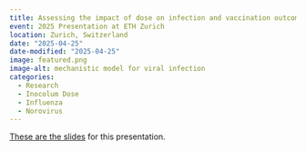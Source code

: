 ```yaml
---
title: Assessing the impact of dose on infection and vaccination outcomes
event: 2025 Presentation at ETH Zurich 
location: Zurich, Switzerland
date: "2025-04-25" 
date-modified: "2025-04-25"
image: featured.png
image-alt: mechanistic model for viral infection  
categories:
  - Research
  - Inocolum Dose
  - Influenza
  - Norovirus
---
```



<a href="2025-04-ETH-Zurich.html" target="_blank">These are the slides</a> for this presentation.

